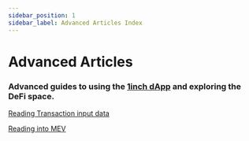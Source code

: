 ```yaml
---
sidebar_position: 1
sidebar_label: Advanced Articles Index
---
```

# Advanced Articles

### Advanced guides to using the [1inch dApp](https://app.1inch.io/) and exploring the DeFi space.

[Reading Transaction input data](./Articles/transaction-data)

[Reading into MEV](./Articles/finding-mev)
